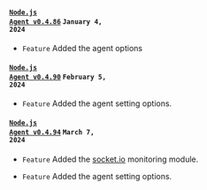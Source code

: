 #### <code class='changelog-service'><a href="../release-notes/nodejs/nodejs-0_4_86">Node.js Agent v0.4.86</a></code> <code class='changelog-date'>January 4, 2024</code>

- <code class="Feature">Feature</code> Added the agent options

#### <code class='changelog-service'><a href="../release-notes/nodejs/nodejs-0_4_90">Node.js Agent v0.4.90</a></code> <code class='changelog-date'>February 5, 2024</code>

- <code class="Feature">Feature</code> Added the agent setting options.

#### <code class='changelog-service'><a href="../release-notes/nodejs/nodejs-0_4_94">Node.js Agent v0.4.94</a></code> <code class='changelog-date'>March 7, 2024</code>

- <code class="Feature">Feature</code> Added the <a href="http://socket.io" target="_blank" rel="noopener noreferrer">socket.io</a> monitoring module.

- <code class="Feature">Feature</code> Added the agent setting options.
